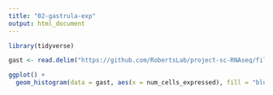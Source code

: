 ```yaml
---
title: "02-gastrula-exp"
output: html_document
---
```


```r
library(tidyverse)
```
```r
gast <- read.delim("https://github.com/RobertsLab/project-sc-RNAseq/files/9162857/gastrula_geneBYcellsexpressed.txt", sep = "\t")
```

```r
ggplot() +
  geom_histogram(data = gast, aes(x = num_cells_expressed), fill = "blue", alpha = 0.2, bins = 50)
```



